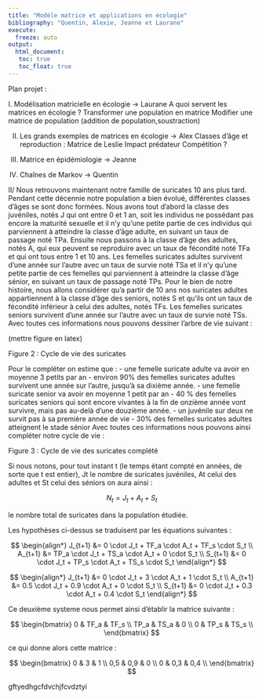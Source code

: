 ```yaml
---
title: "Modèle matrice et applications en écologie"
bibliography: "Quentin, Alexie, Jeanne et Laurane"
execute: 
  freeze: auto
output: 
  html_document:
   toc: true
   toc_float: true
---
```


Plan projet : 

I. Modélisation matricielle en écologie -> Laurane
A quoi servent les matrices en écologie ?
Transformer une population en matrice
Modifier une matrice de population (addition de population,soustraction)

II. Les grands exemples de matrices en écologie  -> Alex
Classes d’âge et reproduction : Matrice de Leslie
Impact prédateur
Compétition ?

III. Matrice en épidémiologie -> Jeanne

IV. Chaînes de Markov -> Quentin


II/ 
Nous retrouvons maintenant notre famille de suricates 10 ans plus tard. Pendant cette décennie notre population a bien évolué, 
différentes classes d’âges se sont donc formées. Nous avons tout d’abord la classe des juvéniles, notés J qui ont entre 0 et 1 an, 
soit les individus ne possédant pas encore la maturité sexuelle et il n’y qu’une petite partie de ces individus qui parviennent 
à atteindre la classe d’âge adulte, en suivant un taux de passage noté TPa. Ensuite nous passons à la classe d’âge des adultes, 
notés A, qui eux peuvent se reproduire avec un taux de fécondité noté TFa et qui ont tous entre 1 et 10 ans. Les femelles suricates
adultes survivent d’une année sur l’autre avec un taux de survie noté TSa et il n’y qu’une petite partie de ces femelles qui 
parviennent à atteindre la classe d’âge sénior, en suivant un taux de passage noté TPs. Pour le bien de notre histoire, nous 
allons considérer qu’a partir de 10 ans nos suricates adultes appartiennent à la classe d’âge des seniors, notés S et qu’ils 
ont un taux de fécondité inférieur à celui des adultes, notés TFs. Les femelles suricates seniors survivent d’une année sur 
l’autre avec un taux de survie noté TSs. 
Avec toutes ces informations nous pouvons dessiner l’arbre de vie suivant : 

(mettre figure en latex)

Figure 2 : Cycle de vie des suricates

Pour le compléter on estime que : 
-	une femelle suricate adulte va avoir en moyenne 3 petits par an
-	environ 90% des femelles suricates adultes survivent une année sur l’autre, jusqu’à sa dixième année. 
-	une femelle suricate senior va avoir en moyenne 1 petit par an 
-	40 % des femelles suricates seniors qui sont encore vivantes à la fin de onzième année vont survivre, mais pas au-delà d’une douzième année.
-	un juvénile sur deux ne survit pas à sa première année de vie
-	30% des femelles suricates adultes atteignent le stade sénior 
Avec toutes ces informations nous pouvons ainsi compléter notre cycle de vie :

Figure 3 : Cycle de vie des suricates complété 

Si nous notons, pour tout instant t (le temps étant compté en années, de sorte que t est entier), Jt le nombre de suricates juvéniles, 
At celui des adultes et St celui des séniors on aura ainsi :

$$
N_t = J_t + A_t + S_t
$$

le nombre total de suricates dans la population étudiée.
 
Les hypothèses ci-dessus se traduisent par les équations suivantes : 

$$
\begin{align*}
J_{t+1} &= 0 \cdot J_t + TF_a \cdot A_t + TF_s \cdot S_t \\
A_{t+1} &= TP_a \cdot J_t + TS_a \cdot A_t + 0 \cdot S_t \\
S_{t+1} &= 0 \cdot J_t + TP_s \cdot A_t + TS_s \cdot S_t
\end{align*}
$$


$$
\begin{align*}
J_{t+1} &= 0 \cdot J_t + 3 \cdot A_t + 1 \cdot S_t \\
A_{t+1} &= 0.5 \cdot J_t + 0.9 \cdot A_t + 0 \cdot S_t \\
S_{t+1} &= 0 \cdot J_t + 0.3 \cdot A_t + 0.4 \cdot S_t
\end{align*}
$$

Ce deuxième systeme nous permet ainsi d'établir la matrice suivante :

$$
\begin{bmatrix}
0 & TF_a & TF_s \\
TP_a & TS_a & 0 \\
0 & TP_s & TS_s \\
\end{bmatrix}
$$

ce qui donne alors cette matrice : 

$$
\begin{bmatrix}
0 & 3 & 1 \\
0,5 & 0,9 & 0 \\
0 & 0,3 & 0,4 \\
\end{bmatrix}
$$

gftyedhgcfdvchjfcvdztyi